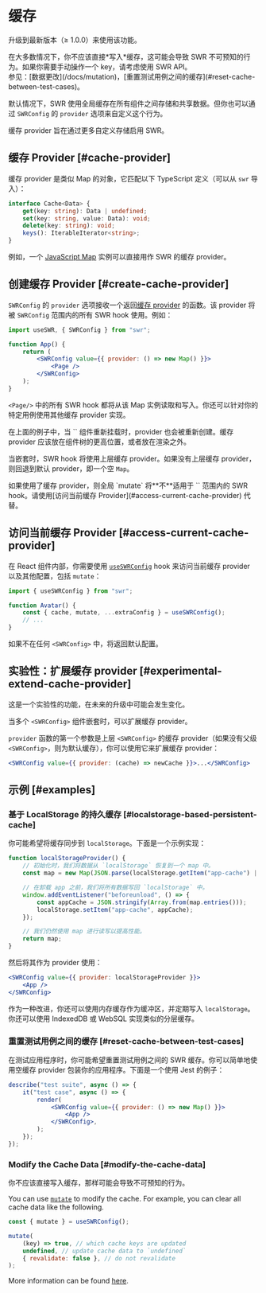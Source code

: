 
# 缓存

<Callout>升级到最新版本（≥ 1.0.0）来使用该功能。</Callout>

<Callout emoji="⚠️">
    在大多数情况下，你不应该直接*写入*缓存，这可能会导致 SWR 不可预知的行为。如果你需要手动操作一个 key，请考虑使用 SWR API。
    <br />
    参见：[数据更改](/docs/mutation)，[重置测试用例之间的缓存](#reset-cache-between-test-cases)。
</Callout>

默认情况下，SWR 使用全局缓存在所有组件之间存储和共享数据。但你也可以通过 `SWRConfig` 的 `provider` 选项来自定义这个行为。

缓存 provider 旨在通过更多自定义存储启用 SWR。

## 缓存 Provider [#cache-provider]

缓存 provider 是类似 Map 的对象，它匹配以下 TypeScript 定义（可以从 `swr` 导入）：

```typescript
interface Cache<Data> {
    get(key: string): Data | undefined;
    set(key: string, value: Data): void;
    delete(key: string): void;
    keys(): IterableIterator<string>;
}
```

例如，一个 [JavaScript Map](https://developer.mozilla.org/en-US/docs/Web/JavaScript/Reference/Global_Objects/Map) 实例可以直接用作 SWR 的缓存 provider。

## 创建缓存 Provider [#create-cache-provider]

`SWRConfig` 的 `provider` 选项接收一个返回[缓存 provider](#cache-provider) 的函数。该 provider 将被 `SWRConfig` 范围内的所有 SWR hook 使用。例如：

```jsx
import useSWR, { SWRConfig } from "swr";

function App() {
    return (
        <SWRConfig value={{ provider: () => new Map() }}>
            <Page />
        </SWRConfig>
    );
}
```

`<Page/>` 中的所有 SWR hook 都将从该 Map 实例读取和写入。你还可以针对你的特定用例使用其他缓存 provider 实现。

<Callout>
    在上面的例子中，当 `<App />` 组件重新挂载时，provider 也会被重新创建。缓存 provider 应该放在组件树的更高位置，或者放在渲染之外。
</Callout>


<div className="my-8">
    <Cache />
</div>

当嵌套时，SWR hook 将使用上层缓存 provider。如果没有上层缓存 provider，则回退到默认 provider，即一个空 `Map`。

<Callout emoji="⚠️">
   如果使用了缓存 provider，则全局 `mutate` 将**不**适用于 `<SWRConfig>` 范围内的 SWR hook。请使用[访问当前缓存 Provider](#access-current-cache-provider) 代替。
</Callout>

## 访问当前缓存 Provider [#access-current-cache-provider]

在 React 组件内部，你需要使用 [`useSWRConfig`](/docs/global-configuration#access-to-global-configurations) hook 来访问当前缓存 provider 以及其他配置，包括 `mutate`：

```jsx
import { useSWRConfig } from "swr";

function Avatar() {
    const { cache, mutate, ...extraConfig } = useSWRConfig();
    // ...
}
```

如果不在任何 `<SWRConfig>` 中，将返回默认配置。

## 实验性：扩展缓存 provider [#experimental-extend-cache-provider]

<Callout emoji="🧪">这是一个实验性的功能，在未来的升级中可能会发生变化。</Callout>

当多个 `<SWRConfig>` 组件嵌套时，可以扩展缓存 provider。

`provider` 函数的第一个参数是上层 `<SWRConfig>` 的缓存 provider（如果没有父级 `<SWRConfig>`，则为默认缓存），你可以使用它来扩展缓存 provider：

```jsx
<SWRConfig value={{ provider: (cache) => newCache }}>...</SWRConfig>
```

## 示例 [#examples]

### 基于 LocalStorage 的持久缓存 [#localstorage-based-persistent-cache]

你可能希望将缓存同步到 `localStorage`。下面是一个示例实现：

```jsx
function localStorageProvider() {
    // 初始化时，我们将数据从 `localStorage` 恢复到一个 map 中。
    const map = new Map(JSON.parse(localStorage.getItem("app-cache") || "[]"));

    // 在卸载 app 之前，我们将所有数据写回 `localStorage` 中。
    window.addEventListener("beforeunload", () => {
        const appCache = JSON.stringify(Array.from(map.entries()));
        localStorage.setItem("app-cache", appCache);
    });

    // 我们仍然使用 map 进行读写以提高性能。
    return map;
}
```

然后将其作为 provider 使用：

```jsx
<SWRConfig value={{ provider: localStorageProvider }}>
    <App />
</SWRConfig>
```

<Callout>作为一种改进，你还可以使用内存缓存作为缓冲区，并定期写入 `localStorage`。你还可以使用 IndexedDB 或 WebSQL 实现类似的分层缓存。</Callout>

### 重置测试用例之间的缓存 [#reset-cache-between-test-cases]

在测试应用程序时，你可能希望重置测试用例之间的 SWR 缓存。你可以简单地使用空缓存 provider 包装你的应用程序。下面是一个使用 Jest 的例子：

```jsx
describe("test suite", async () => {
    it("test case", async () => {
        render(
            <SWRConfig value={{ provider: () => new Map() }}>
                <App />
            </SWRConfig>,
        );
    });
});
```

### Modify the Cache Data [#modify-the-cache-data]

<Callout emoji="🚨" type="error">
    你不应该直接写入缓存，那样可能会导致不可预知的行为。
</Callout>

You can use [`mutate`](/docs/mutation) to modify the cache. For example, you can clear all cache data like the following.

```jsx
const { mutate } = useSWRConfig();

mutate(
    (key) => true, // which cache keys are updated
    undefined, // update cache data to `undefined`
    { revalidate: false }, // do not revalidate
);
```

More information can be found [here](/docs/arguments#multiple-arguments).
